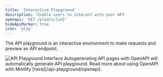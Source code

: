 ```yaml
---
title: 'Interactive Playground'
description: 'Enable users to interact with your API'
openapi: 'GET /plants/{id}'
hideApiMarker: true
icon: 'play'
---
```


The API playground is an interactive environment to make requests and preview an API endpoint.

<Frame>
  <img src="/images/api-playground-example.png" alt="API Playground Interface" />
</Frame>

<Info>
  Autogenerating API pages with OpenAPI will automatically generate API
  playground. Read more about using OpenAPI with Mintlify
  [here](/api-playground/openapi).
</Info>
</newContent>
</invoke>